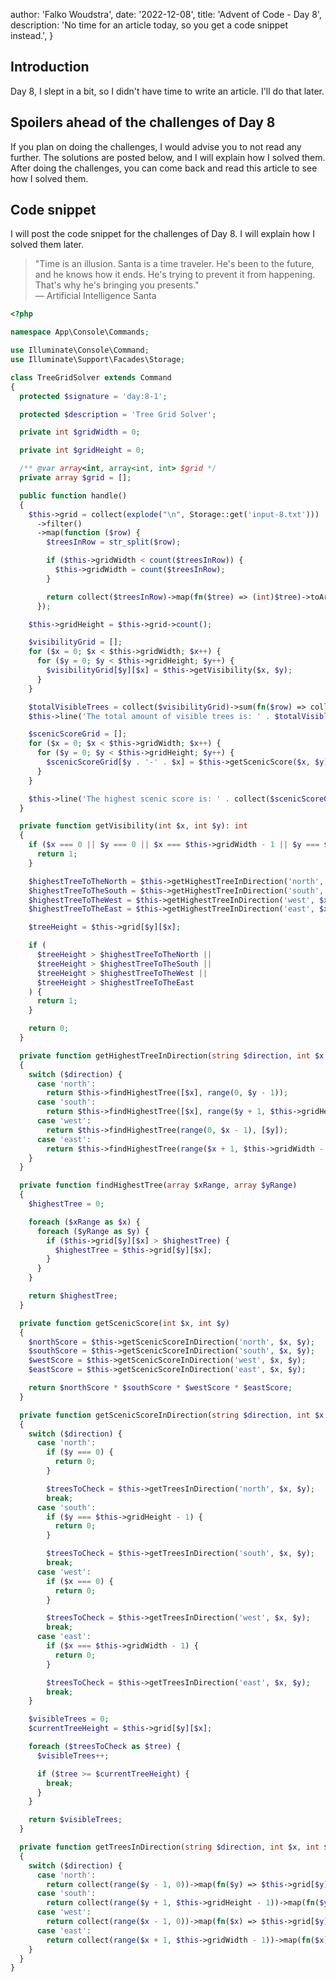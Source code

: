 
  author: 'Falko Woudstra',
  date: '2022-12-08',
  title: 'Advent of Code - Day 8',
  description:
    'No time for an article today, so you get a code snippet instead.',
}


## Introduction

Day 8, I slept in a bit, so I didn't have time to write an article. I'll do that later.

## Spoilers ahead of the challenges of Day 8

If you plan on doing the challenges, I would advise you to not read any further. The solutions are posted below, and I will explain how I solved them.
After doing the challenges, you can come back and read this article to see how I solved them.

## Code snippet

I will post the code snippet for the challenges of Day 8. I will explain how I solved them later.

> "Time is an illusion. Santa is a time traveler. He's been to the future, and he knows how it ends. He's trying to prevent it from happening. That's why he's bringing you presents."
> <br /> — Artificial Intelligence Santa

```php
<?php

namespace App\Console\Commands;

use Illuminate\Console\Command;
use Illuminate\Support\Facades\Storage;

class TreeGridSolver extends Command
{
  protected $signature = 'day:8-1';

  protected $description = 'Tree Grid Solver';

  private int $gridWidth = 0;

  private int $gridHeight = 0;

  /** @var array<int, array<int, int> $grid */
  private array $grid = [];

  public function handle()
  {
    $this->grid = collect(explode("\n", Storage::get('input-8.txt')))
      ->filter()
      ->map(function ($row) {
        $treesInRow = str_split($row);

        if ($this->gridWidth < count($treesInRow)) {
          $this->gridWidth = count($treesInRow);
        }

        return collect($treesInRow)->map(fn($tree) => (int)$tree)->toArray();
      });

    $this->gridHeight = $this->grid->count();

    $visibilityGrid = [];
    for ($x = 0; $x < $this->gridWidth; $x++) {
      for ($y = 0; $y < $this->gridHeight; $y++) {
        $visibilityGrid[$y][$x] = $this->getVisibility($x, $y);
      }
    }

    $totalVisibleTrees = collect($visibilityGrid)->sum(fn($row) => collect($row)->sum());
    $this->line('The total amount of visible trees is: ' . $totalVisibleTrees);

    $scenicScoreGrid = [];
    for ($x = 0; $x < $this->gridWidth; $x++) {
      for ($y = 0; $y < $this->gridHeight; $y++) {
        $scenicScoreGrid[$y . '-' . $x] = $this->getScenicScore($x, $y);
      }
    }

    $this->line('The highest scenic score is: ' . collect($scenicScoreGrid)->max());
  }

  private function getVisibility(int $x, int $y): int
  {
    if ($x === 0 || $y === 0 || $x === $this->gridWidth - 1 || $y === $this->gridHeight - 1) {
      return 1;
    }

    $highestTreeToTheNorth = $this->getHighestTreeInDirection('north', $x, $y);
    $highestTreeToTheSouth = $this->getHighestTreeInDirection('south', $x, $y);
    $highestTreeToTheWest = $this->getHighestTreeInDirection('west', $x, $y);
    $highestTreeToTheEast = $this->getHighestTreeInDirection('east', $x, $y);

    $treeHeight = $this->grid[$y][$x];

    if (
      $treeHeight > $highestTreeToTheNorth ||
      $treeHeight > $highestTreeToTheSouth ||
      $treeHeight > $highestTreeToTheWest ||
      $treeHeight > $highestTreeToTheEast
    ) {
      return 1;
    }

    return 0;
  }

  private function getHighestTreeInDirection(string $direction, int $x, int $y): int
  {
    switch ($direction) {
      case 'north':
        return $this->findHighestTree([$x], range(0, $y - 1));
      case 'south':
        return $this->findHighestTree([$x], range($y + 1, $this->gridHeight - 1));
      case 'west':
        return $this->findHighestTree(range(0, $x - 1), [$y]);
      case 'east':
        return $this->findHighestTree(range($x + 1, $this->gridWidth - 1), [$y]);
    }
  }

  private function findHighestTree(array $xRange, array $yRange)
  {
    $highestTree = 0;

    foreach ($xRange as $x) {
      foreach ($yRange as $y) {
        if ($this->grid[$y][$x] > $highestTree) {
          $highestTree = $this->grid[$y][$x];
        }
      }
    }

    return $highestTree;
  }

  private function getScenicScore(int $x, int $y)
  {
    $northScore = $this->getScenicScoreInDirection('north', $x, $y);
    $southScore = $this->getScenicScoreInDirection('south', $x, $y);
    $westScore = $this->getScenicScoreInDirection('west', $x, $y);
    $eastScore = $this->getScenicScoreInDirection('east', $x, $y);

    return $northScore * $southScore * $westScore * $eastScore;
  }

  private function getScenicScoreInDirection(string $direction, int $x, int $y)
  {
    switch ($direction) {
      case 'north':
        if ($y === 0) {
          return 0;
        }

        $treesToCheck = $this->getTreesInDirection('north', $x, $y);
        break;
      case 'south':
        if ($y === $this->gridHeight - 1) {
          return 0;
        }

        $treesToCheck = $this->getTreesInDirection('south', $x, $y);
        break;
      case 'west':
        if ($x === 0) {
          return 0;
        }

        $treesToCheck = $this->getTreesInDirection('west', $x, $y);
        break;
      case 'east':
        if ($x === $this->gridWidth - 1) {
          return 0;
        }

        $treesToCheck = $this->getTreesInDirection('east', $x, $y);
        break;
    }

    $visibleTrees = 0;
    $currentTreeHeight = $this->grid[$y][$x];

    foreach ($treesToCheck as $tree) {
      $visibleTrees++;

      if ($tree >= $currentTreeHeight) {
        break;
      }
    }

    return $visibleTrees;
  }

  private function getTreesInDirection(string $direction, int $x, int $y)
  {
    switch ($direction) {
      case 'north':
        return collect(range($y - 1, 0))->map(fn($y) => $this->grid[$y][$x])->toArray();
      case 'south':
        return collect(range($y + 1, $this->gridHeight - 1))->map(fn($y) => $this->grid[$y][$x])->toArray();
      case 'west':
        return collect(range($x - 1, 0))->map(fn($x) => $this->grid[$y][$x])->toArray();
      case 'east':
        return collect(range($x + 1, $this->gridWidth - 1))->map(fn($x) => $this->grid[$y][$x])->toArray();
    }
  }
}
```
